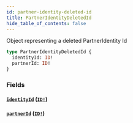 ```yaml
---
id: partner-identity-deleted-id
title: PartnerIdentityDeletedId
hide_table_of_contents: false
---
```



Object representing a deleted PartnerIdentity Id

```graphql
type PartnerIdentityDeletedId {
  identityId: ID!
  partnerId: ID!
}
```


### Fields

#### [`identityId`](#) ([`ID!`](/adminidentity/api/graphql-admin/reference/scalars/id))




#### [`partnerId`](#) ([`ID!`](/adminidentity/api/graphql-admin/reference/scalars/id))







